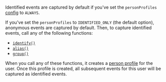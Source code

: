Identified events are captured by default if you've set the `personProfiles` [config](/docs/libraries/android#all-configuration-options) to `ALWAYS`.

If you've set the `personProfiles` to `IDENTIFIED_ONLY` (the default option), anonymous events are captured by default. Then, to capture identified events, call any of the following functions:

- [`identify()`](/docs/product-analytics/identify)
- [`alias()`](/docs/product-analytics/identify#alias-assigning-multiple-distinct-ids-to-the-same-user)
- [`group()`](/docs/product-analytics/group-analytics)

When you call any of these functions, it creates a [person profile](/docs/data/persons) for the user. Once this profile is created, all subsequent events for this user will be captured as identified events.